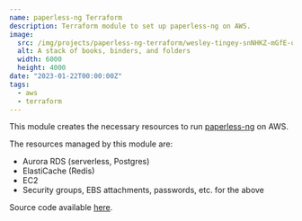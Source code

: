 ```yaml
---
name: paperless-ng Terraform
description: Terraform module to set up paperless-ng on AWS.
image:
  src: /img/projects/paperless-ng-terraform/wesley-tingey-snNHKZ-mGfE-unsplash.jpg
  alt: A stack of books, binders, and folders
  width: 6000
  height: 4000
date: "2023-01-22T00:00:00Z"
tags:
  - aws
  - terraform
---
```


This module creates the necessary resources to run [paperless-ng](https://paperless-ng.readthedocs.io/en/latest/index.html) on AWS.

The resources managed by this module are:
- Aurora RDS (serverless, Postgres)
- ElastiCache (Redis)
- EC2
- Security groups, EBS attachments, passwords, etc. for the above

Source code available [here](https://github.com/ryanrishi/paperless-ng-terraform).
